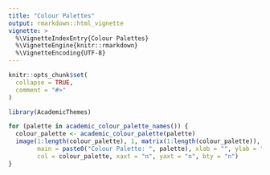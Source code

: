 ```yaml
---
title: "Colour Palettes"
output: rmarkdown::html_vignette
vignette: >
  %\VignetteIndexEntry{Colour Palettes}
  %\VignetteEngine{knitr::rmarkdown}
  %\VignetteEncoding{UTF-8}
---
```


```r
knitr::opts_chunk$set(
  collapse = TRUE,
  comment = "#>"
)
```

```r
library(AcademicThemes)

for (palette in academic_colour_palette_names()) {
  colour_palette <- academic_colour_palette(palette)
  image(1:length(colour_palette), 1, matrix(1:length(colour_palette)),
        main = paste0("Colour Palette: ", palette), xlab = "", ylab = "",
        col = colour_palette, xaxt = "n", yaxt = "n", bty = "n")
}
```
